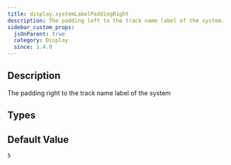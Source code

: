 ```yaml
---
title: display.systemLabelPaddingRight
description: The padding left to the track name label of the system.
sidebar_custom_props:
  jsOnParent: true
  category: Display
  since: 1.4.0
---
```


<SinceBadge since="1.4.0" />


## Description

The padding right to the track name label of the system

<PropertyDescription metadata={metadata} showJson={true} />

## Types

<TypeTable>
    <TypeRow name="double" type="all">
    </TypeRow>
</TypeTable>

## Default Value

`5`